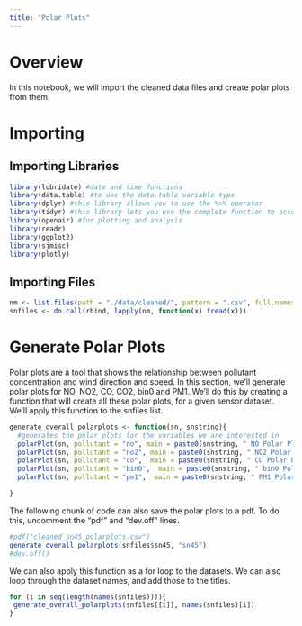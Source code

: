 ```yaml
---
title: "Polar Plots"
---
```


# Overview 

In this notebook, we will import the cleaned data files and create polar plots from them. 

# Importing 

## Importing Libraries 

```r
library(lubridate) #date and time functions 
library(data.table) #to use the data.table variable type
library(dplyr) #this library allows you to use the %>% operator
library(tidyr) #this library lets you use the complete function to account for time syncing
library(openair) #for plotting and analysis
library(readr)
library(ggplot2)
library(sjmisc)
library(plotly)
```

## Importing Files 

```r
nm <- list.files(path = "./data/cleaned/", pattern = ".csv", full.names = TRUE)
snfiles <- do.call(rbind, lapply(nm, function(x) fread(x)))
```

# Generate Polar Plots 

Polar plots are a tool that shows the relationship between pollutant concentration and wind direction and speed. In this section, we'll generate polar plots for NO, NO2, CO, CO2, bin0 and PM1. We'll do this by creating a function that will create all these polar plots, for a given sensor dataset. We'll apply this function to the snfiles list. 

```r
generate_overall_polarplots <- function(sn, snstring){
  #generates the polar plots for the variables we are interested in 
  polarPlot(sn, pollutant = "no", main = paste0(snstring, " NO Polar Plot", sep= " "))
  polarPlot(sn, pollutant = "no2", main = paste0(snstring, " NO2 Polar Plot", sep= " "))
  polarPlot(sn, pollutant = "co",  main = paste0(snstring, " CO Polar Plot", sep= " "))
  polarPlot(sn, pollutant = "bin0",  main = paste0(snstring, " bin0 Polar Plot", sep= " "))
  polarPlot(sn, pollutant = "pm1",  main = paste0(snstring, " PM1 Polar Plot", sep= " "))

}
```

The following chunk of code can also save the polar plots to a pdf. To do this, uncomment the "pdf" and "dev.off" lines. 

```r
#pdf("cleaned_sn45_polarplots.csv")
generate_overall_polarplots(snfiles$sn45, "sn45")
#dev.off()
```

We can also apply this function as a for loop to the datasets. We can also loop through the dataset names, and add those to the titles. 

```r
for (i in seq(length(names(snfiles)))){
 generate_overall_polarplots(snfiles[[i]], names(snfiles)[i])
}
```


